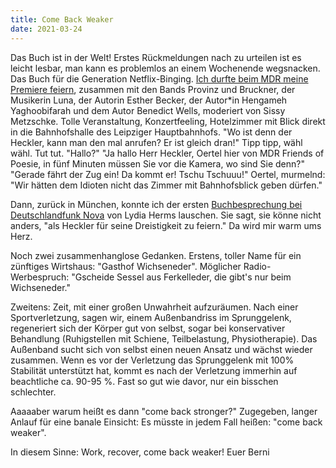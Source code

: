 ```yaml
---
title: Come Back Weaker
date: 2021-03-24
---
```

Das Buch ist in der Welt! Erstes Rückmeldungen nach zu urteilen ist es leicht lesbar, man kann es problemlos an einem Wochenende wegsnacken. Das Buch für die Generation Netflix-Binging. [Ich durfte beim MDR meine Premiere feiern](https://www.mdr.de/tv/programm/mediathek-sputnik-konzerte-friends-of-poesie-100_zc-12fce4ab_zs-6102e94c.html), zusammen mit den Bands Provinz und Bruckner, der Musikerin Luna, der Autorin Esther Becker, der Autor*in Hengameh Yaghoobifarah und dem Autor Benedict Wells, moderiert von Sissy Metzschke. Tolle Veranstaltung, Konzertfeeling, Hotelzimmer mit Blick direkt in die Bahnhofshalle des Leipziger Hauptbahnhofs. "Wo ist denn der Heckler, kann man den mal anrufen? Er ist gleich dran!" Tipp tipp, wähl wähl. Tut tut. "Hallo?" "Ja hallo Herr Heckler, Oertel hier von MDR Friends of Poesie, in fünf Minuten müssen Sie vor die Kamera, wo sind Sie denn?" "Gerade fährt der Zug ein! Da kommt er! Tschu Tschuuu!" Oertel, murmelnd: "Wir hätten dem Idioten nicht das Zimmer mit Bahnhofsblick geben dürfen."

Dann, zurück in München, konnte ich der ersten [Buchbesprechung bei Deutschlandfunk Nova](https://www.deutschlandfunknova.de/beitrag/literatur-das-liebesleben-der-pinguine-von-bernhard-heckler) von Lydia Herms lauschen. Sie sagt, sie könne nicht anders, "als Heckler für seine Dreistigkeit zu feiern." Da wird mir warm ums Herz.

Noch zwei zusammenhanglose Gedanken. Erstens, toller Name für ein zünftiges Wirtshaus: "Gasthof Wichseneder". Möglicher Radio-Werbespruch: "Gscheide Sessel aus Ferkelleder, die gibt's nur beim Wichseneder."

Zweitens: Zeit, mit einer großen Unwahrheit aufzuräumen. Nach einer Sportverletzung, sagen wir, einem Außenbandriss im Sprunggelenk, regeneriert sich der Körper gut von selbst, sogar bei konservativer Behandlung (Ruhigstellen mit Schiene, Teilbelastung, Physiotherapie). Das Außenband sucht sich von selbst einen neuen Ansatz und wächst wieder zusammen. Wenn es vor der Verletzung das Sprunggelenk mit 100% Stabilität unterstützt hat, kommt es nach der Verletzung immerhin auf beachtliche ca. 90-95 %. Fast so gut wie davor, nur ein bisschen schlechter. 

Aaaaaber warum heißt es dann "come back stronger?" Zugegeben, langer Anlauf für eine banale Einsicht: Es müsste in jedem Fall heißen: "come back weaker".

In diesem Sinne: Work, recover, come back weaker! Euer Berni